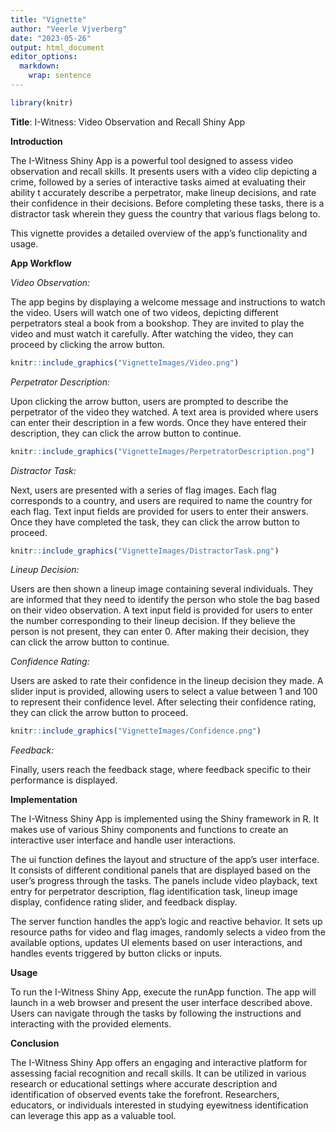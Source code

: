 ---
title: "Vignette"
author: "Veerle Vjverberg"
date: "2023-05-26"
output: html_document
editor_options: 
  markdown: 
    wrap: sentence
---

```{r}
library(knitr)
```

**Title**: I-Witness: Video Observation and Recall Shiny App

**Introduction**

The I-Witness Shiny App is a powerful tool designed to assess video observation and recall skills.
It presents users with a video clip depicting a crime, followed by a series of interactive tasks aimed at evaluating their ability t accurately describe a perpetrator, make lineup decisions, and rate their confidence in their decisions.
Before completing these tasks, there is a distractor task wherein they guess the country that various flags belong to.

This vignette provides a detailed overview of the app's functionality and usage.

**App Workflow**

*Video Observation:*

The app begins by displaying a welcome message and instructions to watch the video.
Users will watch one of two videos, depicting different perpetrators steal a book from a bookshop.
They are invited to play the video and must watch it carefully.
After watching the video, they can proceed by clicking the arrow button.

```{r}
knitr::include_graphics("VignetteImages/Video.png")
```

*Perpetrator Description:*

Upon clicking the arrow button, users are prompted to describe the perpetrator of the video they watched.
A text area is provided where users can enter their description in a few words.
Once they have entered their description, they can click the arrow button to continue.

```{r}
knitr::include_graphics("VignetteImages/PerpetratorDescription.png")
```

*Distractor Task:*

Next, users are presented with a series of flag images.
Each flag corresponds to a country, and users are required to name the country for each flag.
Text input fields are provided for users to enter their answers.
Once they have completed the task, they can click the arrow button to proceed.

```{r}
knitr::include_graphics("VignetteImages/DistractorTask.png")
```

*Lineup Decision:*

Users are then shown a lineup image containing several individuals.
They are informed that they need to identify the person who stole the bag based on their video observation.
A text input field is provided for users to enter the number corresponding to their lineup decision.
If they believe the person is not present, they can enter 0.
After making their decision, they can click the arrow button to continue.

*Confidence Rating:*

Users are asked to rate their confidence in the lineup decision they made.
A slider input is provided, allowing users to select a value between 1 and 100 to represent their confidence level.
After selecting their confidence rating, they can click the arrow button to proceed.

```{r}
knitr::include_graphics("VignetteImages/Confidence.png")
```

*Feedback:*

Finally, users reach the feedback stage, where feedback specific to their performance is displayed.

**Implementation**

The I-Witness Shiny App is implemented using the Shiny framework in R.
It makes use of various Shiny components and functions to create an interactive user interface and handle user interactions.

The ui function defines the layout and structure of the app's user interface.
It consists of different conditional panels that are displayed based on the user's progress through the tasks.
The panels include video playback, text entry for perpetrator description, flag identification task, lineup image display, confidence rating slider, and feedback display.

The server function handles the app's logic and reactive behavior.
It sets up resource paths for video and flag images, randomly selects a video from the available options, updates UI elements based on user interactions, and handles events triggered by button clicks or inputs.

**Usage**

To run the I-Witness Shiny App, execute the runApp function.
The app will launch in a web browser and present the user interface described above.
Users can navigate through the tasks by following the instructions and interacting with the provided elements.

**Conclusion**

The I-Witness Shiny App offers an engaging and interactive platform for assessing facial recognition and recall skills.
It can be utilized in various research or educational settings where accurate description and identification of observed events take the forefront.
Researchers, educators, or individuals interested in studying eyewitness identification can leverage this app as a valuable tool.
